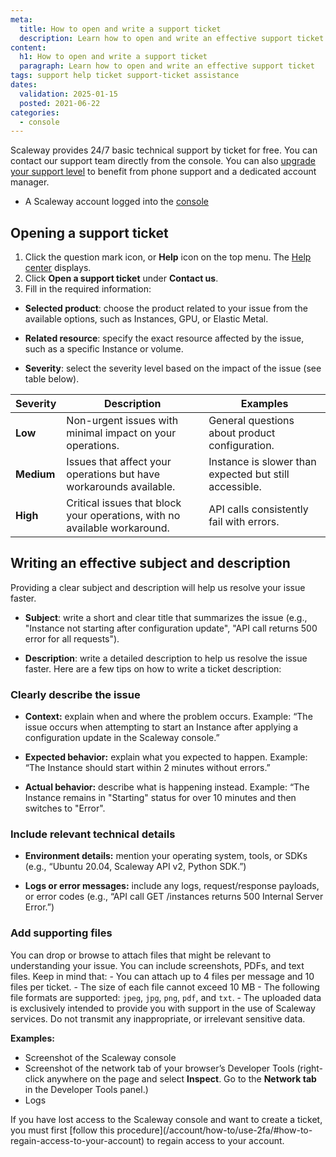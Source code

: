 ```yaml
---
meta:
  title: How to open and write a support ticket
  description: Learn how to open and write an effective support ticket
content:
  h1: How to open and write a support ticket
  paragraph: Learn how to open and write an effective support ticket
tags: support help ticket support-ticket assistance
dates:
  validation: 2025-01-15
  posted: 2021-06-22
categories:
  - console
---
```



Scaleway provides 24/7 basic technical support by ticket for free. You can contact our support team directly from the console. You can also [upgrade your support level](/account/how-to/configure-support-plans/) to benefit from phone support and a dedicated account manager.

<Requirements />

- A Scaleway account logged into the [console](https://console.scaleway.com)

## Opening a support ticket

1. Click the question mark icon, or **Help** icon on the top menu. The [Help center](https://console.scaleway.com/support/tickets) displays.
2. Click **Open a support ticket** under **Contact us**.
3. Fill in the required information:

- **Selected product**: choose the product related to your issue from the available options, such as Instances, GPU, or Elastic Metal.

- **Related resource**: specify the exact resource affected by the issue, such as a specific Instance or volume.

- **Severity**: select the severity level based on the impact of the issue (see table below).


| **Severity** | **Description**                                                           | **Examples**                                           |
|--------------|---------------------------------------------------------------------------|--------------------------------------------------------|
| **Low**      | Non-urgent issues with minimal impact on your operations.                 | General questions about product configuration.         |
| **Medium**   | Issues that affect your operations but have workarounds available.        | Instance is slower than expected but still accessible. |
| **High**     | Critical issues that block your operations, with no available workaround. | API calls consistently fail with errors.               |


## Writing an effective subject and description

Providing a clear subject and description will help us resolve your issue faster.

- **Subject**: write a short and clear title that summarizes the issue (e.g., "Instance not starting after configuration update", "API call returns 500 error for all requests").

- **Description**: write a detailed description to help us resolve the issue faster. Here are a few tips on how to write a ticket description:

### Clearly describe the issue
- **Context:** explain when and where the problem occurs.
Example: “The issue occurs when attempting to start an Instance after applying a configuration update in the Scaleway console.”

- **Expected behavior:** explain what you expected to happen.
Example: “The Instance should start within 2 minutes without errors.”

- **Actual behavior:** describe what is happening instead.
Example: “The Instance remains in "Starting" status for over 10 minutes and then switches to "Error".

### Include relevant technical details

- **Environment details:** mention your operating system, tools, or SDKs (e.g., “Ubuntu 20.04, Scaleway API v2, Python SDK.”)

- **Logs or error messages:** include any logs, request/response payloads, or error codes (e.g., “API call GET /instances returns 500 Internal Server Error.”)

### Add supporting files

You can drop or browse to attach files that might be relevant to understanding your issue. You can include screenshots, PDFs, and text files.
  <Message type="important">
    Keep in mind that:
      - You can attach up to 4 files per message and 10 files per ticket.
      - The size of each file cannot exceed 10 MB
      - The following file formats are supported: `jpeg`, `jpg`, `png`, `pdf`, and `txt`.
      - The uploaded data is exclusively intended to provide you with support in the use of Scaleway services. Do not transmit any inappropriate, or irrelevant sensitive data.
  </Message>

**Examples:**
- Screenshot of the Scaleway console
- Screenshot of the network tab of your browser’s Developer Tools (right-click anywhere on the page and select **Inspect**. Go to the **Network tab** in the Developer Tools panel.)
- Logs

<Message type="important">
  If you have lost access to the Scaleway console and want to create a ticket, you must first [follow this procedure](/account/how-to/use-2fa/#how-to-regain-access-to-your-account) to regain access to your account.
</Message>